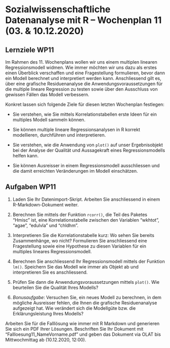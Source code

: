 # Sozialwissenschaftliche Datenanalyse mit R – Wochenplan 11 (03. & 10.12.2020)

## Lernziele WP11

Im Rahmen des 11. Wochenplans wollen wir uns einem multiplen linearen Regressionsmodell widmen. Wie immer möchten wir uns dazu als erstes einen Überblick verschaffen und eine Fragestellung formulieren, bevor dann ein Modell berechnet und interpretiert werden kann. Anschliessend gilt es, über eine grafische Residuenanalyse die Anwendungsvoraussetzungen für die multiple lineare Regression zu testen sowie über den Ausschluss von gewissen Fällen das Modell verbessern.

Konkret lassen sich folgende Ziele für diesen letzten Wochenplan festlegen:

- Sie verstehen, wie Sie mittels Korrelationstabellen erste Ideen für ein multiples Modell sammeln können.

- Sie können multiple lineare Regressionsanalysen in R korrekt modellieren, durchführen und interpretieren.

- Sie verstehen, wie die Anwendung von `plot()` auf unser Ergebnisobjekt bei der Analyse der Qualität und Aussagekraft eines Regressionsmodells helfen kann.

- Sie können Ausreisser in einem Regressionsmodell ausschliessen und die damit erreichten Veränderungen im Modell einschätzen.


## Aufgaben WP11

1. Laden Sie Ihr Datenimport-Skript. Arbeiten Sie anschliessend in einem R-Markdown-Dokument weiter.

2. Berechnen Sie mittels der Funktion `rcorr()`, die Teil des Paketes "Hmisc" ist, eine Korrelationstabelle zwischen den Variablen "wkhtot", "agae", "edulvla" und "chldhm".

3. Interpretieren Sie die Korrelationstabelle kurz: Wo sehen Sie bereits Zusammenhänge, wo nicht? Formulieren Sie anschliessend eine Fragestellung sowie eine Hypothese zu diesen Variablen für ein multiples lineares Regressionsmodell.

4. Berechnen Sie anschliessend Ihr Regressionsmodell mittels der Funktion `lm()`. Speichern Sie das Modell wie immer als Objekt ab und interpretieren Sie es anschliessend.

5. Prüfen Sie dann die Anwendungsvoraussetzungen mittels `plot()`. Wie beurteilen Sie die Qualität Ihres Modells?

6. *Bonusaufgabe*: Versuchen Sie, ein neues Modell zu berechnen, in dem mögliche Ausreisser fehlen, die Ihnen die grafische Residuenanalyse aufgezeigt hat. Wie verändert sich die Modellgüte bzw. die Erklärungsleistung Ihres Modells?


Arbeiten Sie für die Falllösung wie immer mit R Markdown und generieren Sie sich ein PDF Ihrer Lösungen. Beschriften Sie Ihr Dokument mit "Fallloesung11_NameVorname.pdf" und geben das Dokument via OLAT bis Mittwochmittag ab (10.12.2020, 12:00).

